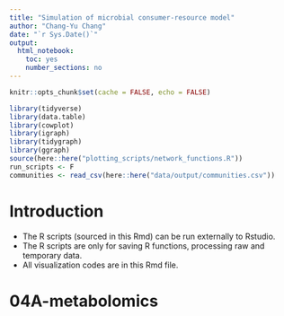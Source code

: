 ```yaml
---
title: "Simulation of microbial consumer-resource model"
author: "Chang-Yu Chang"
date: "`r Sys.Date()`"
output:
  html_notebook:  
    toc: yes
    number_sections: no
---
```


```r
knitr::opts_chunk$set(cache = FALSE, echo = FALSE)

library(tidyverse)
library(data.table)
library(cowplot)
library(igraph)
library(tidygraph)
library(ggraph)
source(here::here("plotting_scripts/network_functions.R"))
run_scripts <- F
communities <- read_csv(here::here("data/output/communities.csv"))
```

# Introduction


- The R scripts (sourced in this Rmd) can be run externally to Rstudio.
- The R scripts are only for saving R functions, processing raw and temporary data.
- All visualization codes are in this Rmd file.


# 04A-metabolomics


























